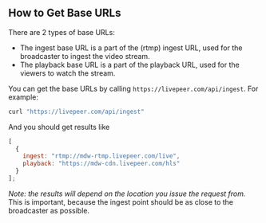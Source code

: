 
<DocsLayout>


## How to Get Base URLs

There are 2 types of base URLs:

- The ingest base URL is a part of the (rtmp) ingest URL, used for the
  broadcaster to ingest the video stream.
- The playback base URL is a part of the playback URL, used for the viewers to
  watch the stream.

You can get the base URLs by calling `https://livepeer.com/api/ingest`. For
example:

```bash
curl "https://livepeer.com/api/ingest"
```

And you should get results like

```jsx
[
  {
    ingest: "rtmp://mdw-rtmp.livepeer.com/live",
    playback: "https://mdw-cdn.livepeer.com/hls"
  }
];
```

_Note: the results will depend on the location you issue the request from._ This
is important, because the ingest point should be as close to the broadcaster as
possible.

</DocsLayout>

